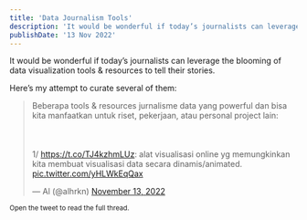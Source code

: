 ```yaml
---
title: 'Data Journalism Tools'
description: 'It would be wonderful if today’s journalists can leverage the blooming of data visualization tools & resources to tell their stories.'
publishDate: '13 Nov 2022'
---
```


It would be wonderful if today’s journalists can leverage the blooming of data visualization tools & resources to tell their stories.

Here’s my attempt to curate several of them:

<blockquote class="twitter-tweet"><p lang="in" dir="ltr">Beberapa tools &amp; resources jurnalisme data yang powerful dan bisa kita manfaatkan untuk riset, pekerjaan, atau personal project lain:<br></br><br></br>1/ <a href="https://t.co/TJ4kzhmLUz">https://t.co/TJ4kzhmLUz</a>: alat visualisasi online yg memungkinkan kita membuat visualisasi data secara dinamis/animated. <a href="https://t.co/yHLWkEqQax">pic.twitter.com/yHLWkEqQax</a></p>&mdash; Al (@alhrkn) <a href="https://twitter.com/alhrkn/status/1591791780688580610?ref_src=twsrc%5Etfw">November 13, 2022</a></blockquote> <script async src="https://platform.twitter.com/widgets.js" charset="utf-8"></script>

<small> Open the tweet to read the full thread.</small>